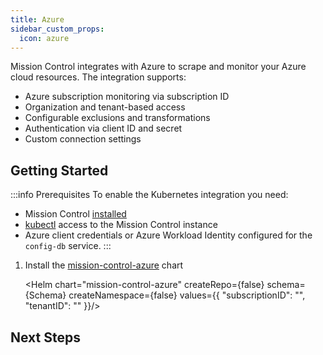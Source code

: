 ```yaml
---
title: Azure
sidebar_custom_props:
  icon: azure
---
```




Mission Control integrates with Azure to scrape and monitor your Azure cloud resources. The integration supports:

- Azure subscription monitoring via subscription ID
- Organization and tenant-based access
- Configurable exclusions and transformations
- Authentication via client ID and secret
- Custom connection settings

## Getting Started

:::info Prerequisites
To enable the Kubernetes integration you need:

- Mission Control [installed](/installation/)
- [kubectl](/installation/saas/kubectl) access to the Mission Control instance
- Azure client credentials or Azure Workload Identity configured for the `config-db` service.
:::


1. Install the [mission-control-azure](https://artifacthub.io/packages/helm/flanksource/mission-control-azure) chart

   <Helm chart="mission-control-azure"
   createRepo={false}
   schema={Schema}
   createNamespace={false}
   values={{
    "subscriptionID": "<your-subscription-id>",
    "tenantID": "<your-tenant-id>"
   }}/>



## Next Steps

<Cards>
    <Card size="sm" title="ScrapeConfig" icon="k8s-customresourcedefinition" link="/guide/config-db/scrapers/azure">
      <Tag label="CRD"/>
  </Card>
</Cards>
